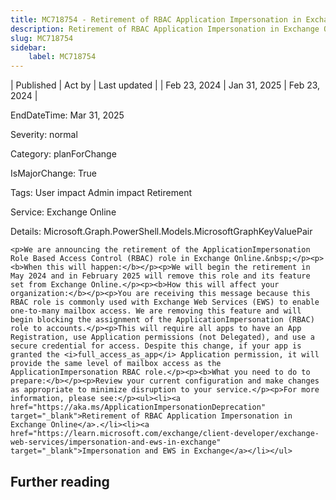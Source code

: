 ```yaml
---
title: MC718754 - Retirement of RBAC Application Impersonation in Exchange Online
description: Retirement of RBAC Application Impersonation in Exchange Online
slug: MC718754
sidebar:
    label: MC718754
---
```



| Published | Act by | Last updated |
| Feb 23, 2024 | Jan 31, 2025 | Feb 23, 2024 |

EndDateTime: Mar 31, 2025

Severity: normal

Category: planForChange

IsMajorChange: True

Tags: User impact Admin impact Retirement

Service: Exchange Online

Details: Microsoft.Graph.PowerShell.Models.MicrosoftGraphKeyValuePair

```
<p>We are announcing the retirement of the ApplicationImpersonation Role Based Access Control (RBAC) role in Exchange Online.&nbsp;</p><p><b>When this will happen:</b></p><p>We will begin the retirement in May 2024 and in February 2025 will remove this role and its feature set from Exchange Online.</p><p><b>How this will affect your organization:</b></p><p>You are receiving this message because this RBAC role is commonly used with Exchange Web Services (EWS) to enable one-to-many mailbox access. We are removing this feature and will begin blocking the assignment of the ApplicationImpersonation (RBAC) role to accounts.</p><p>This will require all apps to have an App Registration, use Application permissions (not Delegated), and use a secure credential for access. Despite this change, if your app is granted the <i>full_access_as_app</i> Application permission, it will provide the same level of mailbox access as the ApplicationImpersonation RBAC role.</p><p><b>What you need to do to prepare:</b></p><p>Review your current configuration and make changes as appropriate to minimize disruption to your service.</p><p>For more information, please see:</p><ul><li><a href="https://aka.ms/ApplicationImpersonationDeprecation" target="_blank">Retirement of RBAC Application Impersonation in Exchange Online</a>.</li><li><a href="https://learn.microsoft.com/exchange/client-developer/exchange-web-services/impersonation-and-ews-in-exchange" target="_blank">Impersonation and EWS in Exchange</a></li></ul>
```

## Further reading
